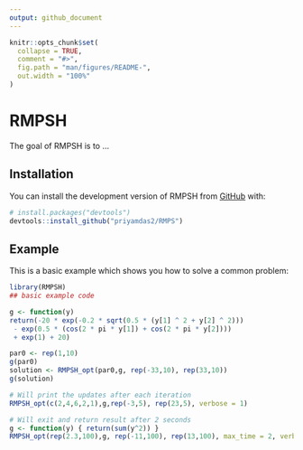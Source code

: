 ```yaml
---
output: github_document
---
```


<!-- README.md is generated from README.Rmd. Please edit that file -->

```r
knitr::opts_chunk$set(
  collapse = TRUE,
  comment = "#>",
  fig.path = "man/figures/README-",
  out.width = "100%"
)
```

# RMPSH

<!-- badges: start -->
<!-- badges: end -->

The goal of RMPSH is to ...

## Installation

You can install the development version of RMPSH from [GitHub](https://github.com/) with:

``` r
# install.packages("devtools")
devtools::install_github("priyamdas2/RMPS")
```

## Example

This is a basic example which shows you how to solve a common problem:

```r
library(RMPSH)
## basic example code

g <- function(y)
return(-20 * exp(-0.2 * sqrt(0.5 * (y[1] ^ 2 + y[2] ^ 2)))
 - exp(0.5 * (cos(2 * pi * y[1]) + cos(2 * pi * y[2])))
 + exp(1) + 20)

par0 <- rep(1,10)
g(par0)
solution <- RMPSH_opt(par0,g, rep(-33,10), rep(33,10))
g(solution)

# Will print the updates after each iteration
RMPSH_opt(c(2,4,6,2,1),g,rep(-3,5), rep(23,5), verbose = 1)

# Will exit and return result after 2 seconds
g <- function(y) { return(sum(y^2)) }
RMPSH_opt(rep(2.3,100),g, rep(-11,100), rep(13,100), max_time = 2, verbose = 0)
```
